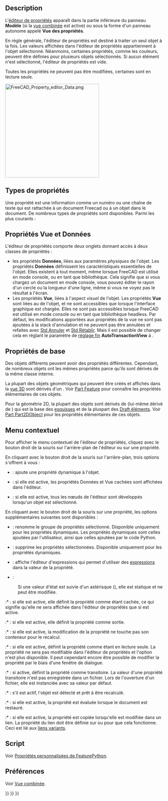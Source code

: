 <languages/>

{{Docnav/fr
|[[Document_structure/fr|Structure d'un document]]
|[[Workbenches/fr|Ateliers]]
}}

{{TOCright}}

<span id="Introduction"></span>
==Description==

L'[[Property editor/fr|éditeur de propriétés]] apparaît dans la partie inférieure du panneau '''Modèle''' (si la [[Combo_view/fr|vue combinée]] est active) ou sous la forme d'un panneau autonome appelé '''Vue des propriétés'''.

En règle générale, l'éditeur de propriétés est destiné à traiter un seul objet à la fois. Les valeurs affichées dans l'éditeur de propriétés appartiennent à l'objet sélectionné. Néanmoins, certaines propriétés, comme les couleurs, peuvent être définies pour plusieurs objets sélectionnés. Si aucun élément n'est sélectionné, l'éditeur de propriétés est vide.

Toutes les propriétés ne peuvent pas être modifiées, certaines sont en lecture seule.

[[File:FreeCAD_Property_editor_Data.png|300px]]
{{Caption|Les propriétés de données d'un [[Part_Box/fr|Part Cube]]}}

<span id="Property_types"></span>
==Types de propriétés==

Une propriété est une information comme un numéro ou une chaîne de texte qui est rattachée à un document Freecad ou à un objet dans le document. De nombreux types de propriétés sont disponibles. Parmi les plus courants :

{{Code|lang=text|code=
App::PropertyAngle
App::PropertyBool
App::PropertyDistance
App::PropertyFloat
App::PropertyInteger
App::PropertyLength
App::PropertyPlacement
App::PropertyString
App::PropertyVector
}}

<span id="View_and_Data_properties"></span>
== Propriétés Vue et Données ==

L'éditeur de propriétés comporte deux onglets donnant accès à deux classes de propriétés :
* les propriétés '''Données''', liées aux paramètres ''physiques'' de l'objet. Les propriétés '''Données''' définissent les caractéristiques essentielles de l'objet. Elles existent à tout moment, même lorsque FreeCAD est utilisé en mode console, ou en tant que bibliothèque. Cela signifie que si vous chargez un document en mode console, vous pouvez éditer le rayon d'un cercle ou la longueur d'une ligne, même si vous ne voyez pas le résultat à l'écran.
* Les propriétés '''Vue''', liées à l'aspect ''visuel'' de l'objet. Les propriétés '''Vue''' sont liées au {{incode|ViewObject}} de l'objet, et ne sont accessibles que lorsque l'interface graphique est chargée. Elles ne sont pas accessibles lorsque FreeCAD est utilisé en mode console ou en tant que bibliothèque headless. Par défaut, les modifications apportées aux propriétés de la vue ne sont pas ajoutées à la stack d'annulation et ne peuvent pas être annulées et refaites avec [[Std_Undo/fr|Std Annuler]] et [[Std_Redo/fr|Std Rétablir]]. Mais il est possible de changer cela en réglant le paramètre de [[Fine-tuning/fr|réglage fin]] '''AutoTransactionView''' à {{TRUE}}.

<span id="Basic_properties"></span>
== Propriétés de base ==

Des objets différents peuvent avoir des propriétés différentes. Cependant, de nombreux objets ont les mêmes propriétés parce qu'ils sont dérivés de la même classe interne.

La plupart des objets géométriques qui peuvent être créés et affichés dans la [[3D_view/fr|vue 3D]] sont dérivés d'un {{incode|Part::Feature}}. Voir [[Part_Feature/fr|Part Feature]] pour connaître les propriétés élémentaires de ces objets.

Pour la géométrie 2D, la plupart des objets sont dérivés de {{incode|Part::Part2DObject}} (lui-même dérivé de {{incode|Part::Feature}}) qui est la base des [[Sketch/fr|esquisses]] et de la pluspart des [[Draft_Workbench/fr|Draft éléments]]. Voir [[Part_Part2DObject/fr|Part Part2DObject]] pour les propriétés élémentaires de ces objets.

<span id="Context_menu"></span>
== Menu contextuel ==

Pour afficher le menu contextuel de l'éditeur de propriétés, cliquez avec le bouton droit de la souris sur l'arrière-plan de l'éditeur ou sur une propriété.

En cliquant avec le bouton droit de la souris sur l'arrière-plan, trois options s'offrent à vous :

* {{MenuCommand|Ajouter une propriété}} : ajoute une propriété dynamique à l'objet.

* {{MenuCommand|Afficher les propriétés cachées}} : si elle est active, les propriétés Données et Vue cachées sont affichées dans l'éditeur.

* {{MenuCommand|Expansion automatique}} : si elle est active, tous les nœuds de l'éditeur sont développés lorsqu'un objet est sélectionné.

En cliquant avec le bouton droit de la souris sur une propriété, les options supplémentaires suivantes sont disponibles :

* {{MenuCommand|Renommer le groupe de propriétés}} : renomme le groupe de propriétés sélectionné. Disponible uniquement pour les propriétés dynamiques. Les propriétés dynamiques sont celles ajoutées par l'utilisateur, ainsi que celles ajoutées par le code Python.

* {{MenuCommand|Supprimer la propriété}} : supprime les propriétés sélectionnées. Disponible uniquement pour les propriétés dynamiques.

* {{MenuCommand|Expression...}} : affiche l'éditeur d'expressions qui permet d'utiliser des [[Expressions/fr|expressions]] dans la valeur de la propriété.

* {{MenuCommand|État}} :

: Si une valeur d'état est suivie d'un astérisque ({{MenuCommand|*}}), elle est statique et ne peut être modifiée.

:* {{MenuCommand|Propriétés cachées}} : si elle est active, elle définit la propriété comme étant cachée, ce qui signifie qu'elle ne sera affichée dans l'éditeur de propriétés que si {{MenuCommand|Afficher les propriétés cachées}} est active.

:* {{MenuCommand|Sortie}} : si elle est active, elle définit la propriété comme sortie.

:* {{MenuCommand|Pas de recalcul}} : si elle est active, la modification de la propriété ne touche pas son conteneur pour le recalcul.

:* {{MenuCommand|Lecture seule}} : si elle est active, définit la propriété comme étant en lecture seule. La propriété ne sera pas modifiable dans l'éditeur de propriétés et l'option {{MenuCommand|Expression...}} n'est plus disponible. Il peut cependant encore être possible de modifier la propriété par le biais d'une fenêtre de dialogue.

:* {{MenuCommand|Transitoire}} : si active, définit la propriété comme transitoire. La valeur d'une propriété transitoire n'est pas enregistrée dans un fichier. Lors de l'ouverture d'un fichier, elle est instanciée avec sa valeur par défaut.

:* {{MenuCommand|Détecté}} : s'il est actif, l'objet est détecté et prêt à être recalculé.

:* {{MenuCommand|Évalué lors de la restauration}} : si elle est active, la propriété est évaluée lorsque le document est restauré.

:* {{MenuCommand|Copie lors du changement}} : si elle est active, la propriété est copiée lorsqu'elle est modifiée dans un lien. La propriété {{PropertyData|Link Copy on Change}} du lien doit être définie sur {{Value|Tracking}} ou {{Value|Enabled}} pour que cela fonctionne. Ceci est lié aux [https://forum.freecad.org/viewtopic.php?p=738833#p738833 liens variants].

<span id="Scripting"></span>
== Script ==

Voir [[FeaturePython_Custom_Properties/fr|Propriétés personnalisées de FeaturePython]].

<span id="Preferences"></span>
==Préférences==

Voir [[Combo_view/fr#Préférences|Vue combinée]].


{{Docnav/fr
|[[Document_structure/fr|Structure d'un document]]
|[[Workbenches/fr|Ateliers]]
}}

{{Interface_navi{{#translation:}}}}
{{Std_Base_navi{{#translation:}}}}
{{Userdocnavi{{#translation:}}}}